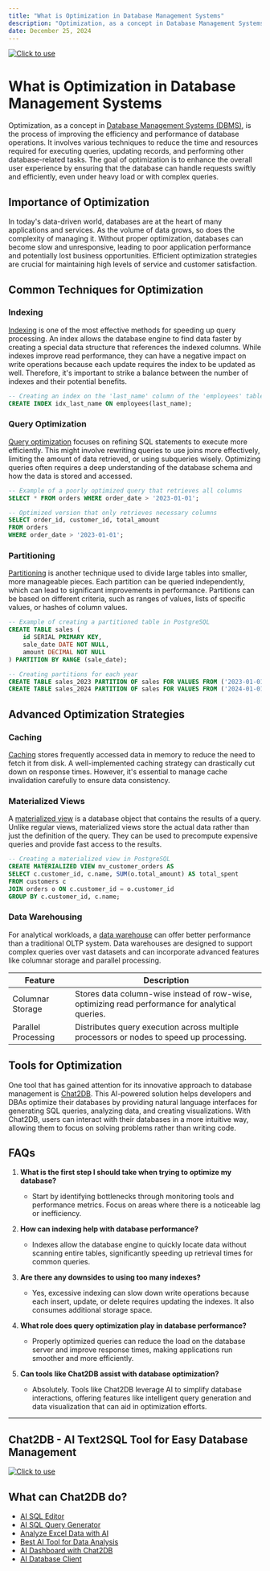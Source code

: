 ```yaml
---
title: "What is Optimization in Database Management Systems"
description: "Optimization, as a concept in Database Management Systems (DBMS), is the process of improving the efficiency and performance of database operations."
date: December 25, 2024
---
```

[![Click to use](/image/blog/bg/chat2db1.png)](https://app.chat2db.ai/)
# What is Optimization in Database Management Systems

Optimization, as a concept in [Database Management Systems (DBMS)](https://en.wikipedia.org/wiki/Database_management_system), is the process of improving the efficiency and performance of database operations. It involves various techniques to reduce the time and resources required for executing queries, updating records, and performing other database-related tasks. The goal of optimization is to enhance the overall user experience by ensuring that the database can handle requests swiftly and efficiently, even under heavy load or with complex queries.

## Importance of Optimization

In today's data-driven world, databases are at the heart of many applications and services. As the volume of data grows, so does the complexity of managing it. Without proper optimization, databases can become slow and unresponsive, leading to poor application performance and potentially lost business opportunities. Efficient optimization strategies are crucial for maintaining high levels of service and customer satisfaction.

## Common Techniques for Optimization

### Indexing

[Indexing](https://en.wikipedia.org/wiki/Database_index) is one of the most effective methods for speeding up query processing. An index allows the database engine to find data faster by creating a special data structure that references the indexed columns. While indexes improve read performance, they can have a negative impact on write operations because each update requires the index to be updated as well. Therefore, it's important to strike a balance between the number of indexes and their potential benefits.

```sql
-- Creating an index on the 'last_name' column of the 'employees' table
CREATE INDEX idx_last_name ON employees(last_name);
```

### Query Optimization

[Query optimization](https://en.wikipedia.org/wiki/Query_optimization) focuses on refining SQL statements to execute more efficiently. This might involve rewriting queries to use joins more effectively, limiting the amount of data retrieved, or using subqueries wisely. Optimizing queries often requires a deep understanding of the database schema and how the data is stored and accessed.

```sql
-- Example of a poorly optimized query that retrieves all columns
SELECT * FROM orders WHERE order_date > '2023-01-01';

-- Optimized version that only retrieves necessary columns
SELECT order_id, customer_id, total_amount 
FROM orders 
WHERE order_date > '2023-01-01';
```

### Partitioning

[Partitioning](https://en.wikipedia.org/wiki/Partition_(database)) is another technique used to divide large tables into smaller, more manageable pieces. Each partition can be queried independently, which can lead to significant improvements in performance. Partitions can be based on different criteria, such as ranges of values, lists of specific values, or hashes of column values.

```sql
-- Example of creating a partitioned table in PostgreSQL
CREATE TABLE sales (
    id SERIAL PRIMARY KEY,
    sale_date DATE NOT NULL,
    amount DECIMAL NOT NULL
) PARTITION BY RANGE (sale_date);

-- Creating partitions for each year
CREATE TABLE sales_2023 PARTITION OF sales FOR VALUES FROM ('2023-01-01') TO ('2024-01-01');
CREATE TABLE sales_2024 PARTITION OF sales FOR VALUES FROM ('2024-01-01') TO ('2025-01-01');
```

## Advanced Optimization Strategies

### Caching

[Caching](https://en.wikipedia.org/wiki/Cache_(computing)) stores frequently accessed data in memory to reduce the need to fetch it from disk. A well-implemented caching strategy can drastically cut down on response times. However, it's essential to manage cache invalidation carefully to ensure data consistency.

### Materialized Views

A [materialized view](https://en.wikipedia.org/wiki/Materialized_view) is a database object that contains the results of a query. Unlike regular views, materialized views store the actual data rather than just the definition of the query. They can be used to precompute expensive queries and provide fast access to the results.

```sql
-- Creating a materialized view in PostgreSQL
CREATE MATERIALIZED VIEW mv_customer_orders AS
SELECT c.customer_id, c.name, SUM(o.total_amount) AS total_spent
FROM customers c
JOIN orders o ON c.customer_id = o.customer_id
GROUP BY c.customer_id, c.name;
```

### Data Warehousing

For analytical workloads, a [data warehouse](https://en.wikipedia.org/wiki/Data_warehouse) can offer better performance than a traditional OLTP system. Data warehouses are designed to support complex queries over vast datasets and can incorporate advanced features like columnar storage and parallel processing.

| Feature | Description |
|---------|-------------|
| Columnar Storage | Stores data column-wise instead of row-wise, optimizing read performance for analytical queries. |
| Parallel Processing | Distributes query execution across multiple processors or nodes to speed up processing. |

## Tools for Optimization

One tool that has gained attention for its innovative approach to database management is [Chat2DB](https://chat2db.ai). This AI-powered solution helps developers and DBAs optimize their databases by providing natural language interfaces for generating SQL queries, analyzing data, and creating visualizations. With Chat2DB, users can interact with their databases in a more intuitive way, allowing them to focus on solving problems rather than writing code.

## FAQs

1. **What is the first step I should take when trying to optimize my database?**
   - Start by identifying bottlenecks through monitoring tools and performance metrics. Focus on areas where there is a noticeable lag or inefficiency.

2. **How can indexing help with database performance?**
   - Indexes allow the database engine to quickly locate data without scanning entire tables, significantly speeding up retrieval times for common queries.

3. **Are there any downsides to using too many indexes?**
   - Yes, excessive indexing can slow down write operations because each insert, update, or delete requires updating the indexes. It also consumes additional storage space.

4. **What role does query optimization play in database performance?**
   - Properly optimized queries can reduce the load on the database server and improve response times, making applications run smoother and more efficiently.

5. **Can tools like Chat2DB assist with database optimization?**
   - Absolutely. Tools like Chat2DB leverage AI to simplify database interactions, offering features like intelligent query generation and data visualization that can aid in optimization efforts.

---

## Chat2DB - AI Text2SQL Tool for Easy Database Management

[![Click to use](/image/blog/chat2db.png)](https://app.chat2db.ai/)

## What can Chat2DB do?

- [AI SQL Editor](https://chat2db.ai/feature/AI%20SQL%20Editor)
- [AI SQL Query Generator](https://chat2db.ai/feature/AI%20SQL%20Query%20Generator)
- [Analyze Excel Data with AI](https://chat2db.ai/feature/Analyze%20Excel%20Data%20with%20AI)
- [Best AI Tool for Data Analysis](https://chat2db.ai/feature/Best%20AI%20Tool%20for%20Data%20Analysis)
- [AI Dashboard with Chat2DB](https://chat2db.ai/feature/AI%20Dashboard%20with%20Chat2DB)
- [AI Database Client](https://chat2db.ai/feature/AI%20Database%20Client)
